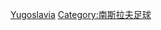 {{Commons cat|Yugoslavia national football team}}

[[Category:過去的歐洲國家足球隊|Yugoslavia]]
[[Category:南斯拉夫足球|Category:南斯拉夫足球]]
